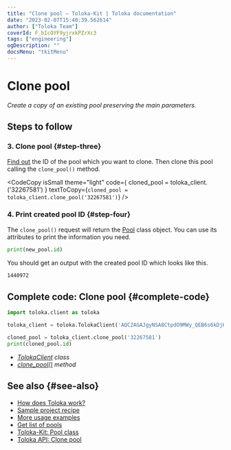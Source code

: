 ```yaml
---
title: "Clone pool — Toloka-Kit | Toloka documentation"
date: "2023-02-07T15:40:39.562614"
author: ["Toloka Team"]
coverId: F_bIcOYF9yjrxkPZrXc3
tags: ["engineering"]
ogDescription: ""
docsMenu: "tkitMenu"
---
```



# Clone pool

_Create a copy of an existing pool preserving the main parameters._

## Steps to follow

<Import/>

<Instantiate/>

### 3. Clone pool {#step-three}

[Find out](/docs/toloka-kit/recipes/get-pools) the ID of the pool which you want to clone. Then clone this pool calling the `clone_pool()` method.

<CodeCopy
  isSmall
  theme="light"
  code={
    <HighlightChildren language="python">
      cloned_pool = toloka_client.<Term term="clone_pool"><ClonePool/></Term>('32267581')
    </HighlightChildren>
  }
  textToCopy={`cloned_pool = toloka_client.clone_pool('32267581')`}
/>

### 4. Print created pool ID {#step-four}

The `clone_pool()` request will return the [Pool](/docs/toloka-kit/reference/toloka.client.pool.Pool) class object. You can use its attributes to print the information you need.

```python
print(new_pool.id)
```

You should get an output with the created pool ID which looks like this.

```bash
1440972
```

## Complete code: Clone pool {#complete-code}

```python
import toloka.client as toloka

toloka_client = toloka.TolokaClient('AQC2AGAJgyNSA8CtpdO9MWy_QEB6s6kDjHUoElE', 'PRODUCTION')

cloned_pool = toloka_client.clone_pool('32267581')
print(cloned_pool.id)
```

<Note mode="tip" title="List of classes and methods used in this recipe">

- _[TolokaClient](/docs/toloka-kit/reference/toloka.client.TolokaClient) class_
- _[clone_pool()](/docs/toloka-kit/reference/toloka.client.TolokaClient.clone_pool) method_

</Note>

## See also {#see-also}

- [How does Toloka work?](/docs/guide/overview)
- [Sample project recipe](/docs/toloka-kit/recipes/learn-basics)
- [More usage examples](/docs/toloka-kit/recipes/use-cases)
- [Get list of pools](/docs/toloka-kit/recipes/get-pools)
- [Toloka-Kit: Pool class](/docs/toloka-kit/reference/toloka.client.pool.Pool)
- [Toloka API: Clone pool](https://toloka.ai/docs/api/api-reference/#post-/pools/-id-/clone)
